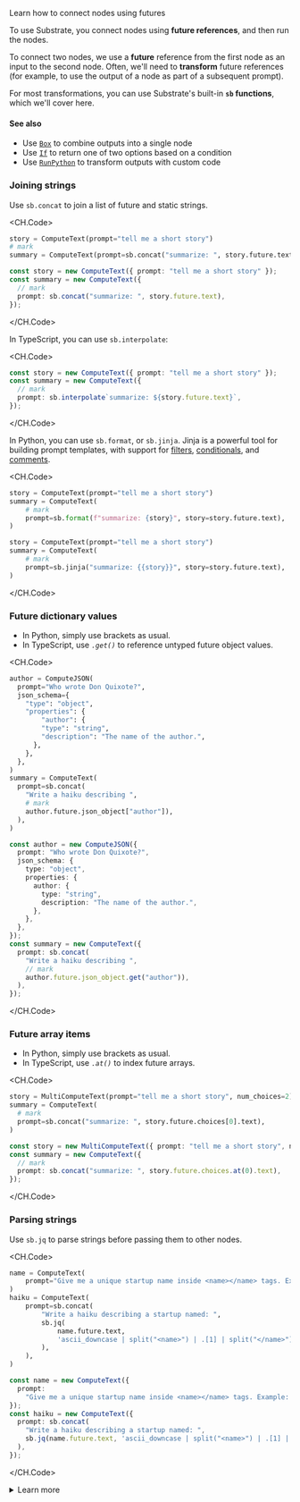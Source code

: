
<Callout emoji="֍">Learn how to connect nodes using futures</Callout>

To use Substrate, you connect nodes using **future references**, and then run the nodes.

To connect two nodes, we use a **future** reference from the first node as an input to the second node. Often, we'll need to **transform** future references (for example, to use the output of a node as part of a subsequent prompt).

For most transformations, you can use Substrate's built-in **`sb` functions**, which we'll cover here.

#### See also

- Use [`Box`](/reference/box) to combine outputs into a single node
- Use [`If`](/reference/if) to return one of two options based on a condition
- Use [`RunPython`](/reference/run-python) to transform outputs with custom code

### Joining strings

Use `sb.concat` to join a list of future and static strings.

<CH.Code>

```python Python
story = ComputeText(prompt="tell me a short story")
# mark
summary = ComputeText(prompt=sb.concat("summarize: ", story.future.text))
```

```typescript TypeScript
const story = new ComputeText({ prompt: "tell me a short story" });
const summary = new ComputeText({
  // mark
  prompt: sb.concat("summarize: ", story.future.text),
});
```

</CH.Code>

In TypeScript, you can use `sb.interpolate`:

<CH.Code>

```typescript TypeScript
const story = new ComputeText({ prompt: "tell me a short story" });
const summary = new ComputeText({
  // mark
  prompt: sb.interpolate`summarize: ${story.future.text}`,
});
```

</CH.Code>

In Python, you can use `sb.format`, or `sb.jinja`. Jinja is a powerful tool for building prompt templates, with support for [filters](https://jinja.palletsprojects.com/en/3.1.x/templates/#filters), [conditionals](https://jinja.palletsprojects.com/en/3.1.x/templates/#tests), and [comments](https://jinja.palletsprojects.com/en/3.1.x/templates/#comments).

<CH.Code>

```python sb.format
story = ComputeText(prompt="tell me a short story")
summary = ComputeText(
    # mark
    prompt=sb.format(f"summarize: {story}", story=story.future.text),
)
```

```python sb.jinja
story = ComputeText(prompt="tell me a short story")
summary = ComputeText(
    # mark
    prompt=sb.jinja("summarize: {{story}}", story=story.future.text),
)
```

</CH.Code>

### Future dictionary values

- In Python, simply use brackets as usual.
- In TypeScript, use _`.get()`_ to reference untyped future object values.

<CH.Code>

```python Python
author = ComputeJSON(
  prompt="Who wrote Don Quixote?",
  json_schema={
    "type": "object",
    "properties": {
        "author": {
        "type": "string",
        "description": "The name of the author.",
      },
    },
  },
)
summary = ComputeText(
  prompt=sb.concat(
    "Write a haiku describing ",
    # mark
    author.future.json_object["author"]),
  ),
)
```

```typescript TypeScript
const author = new ComputeJSON({
  prompt: "Who wrote Don Quixote?",
  json_schema: {
    type: "object",
    properties: {
      author: {
        type: "string",
        description: "The name of the author.",
      },
    },
  },
});
const summary = new ComputeText({
  prompt: sb.concat(
    "Write a haiku describing ",
    // mark
    author.future.json_object.get("author")),
  ),
});
```

</CH.Code>

### Future array items

- In Python, simply use brackets as usual.
- In TypeScript, use _`.at()`_ to index future arrays.

<CH.Code>

```python Python
story = MultiComputeText(prompt="tell me a short story", num_choices=2)
summary = ComputeText(
  # mark
  prompt=sb.concat("summarize: ", story.future.choices[0].text),
)
```

```typescript TypeScript
const story = new MultiComputeText({ prompt: "tell me a short story", num_choices: 2 });
const summary = new ComputeText({
  // mark
  prompt: sb.concat("summarize: ", story.future.choices.at(0).text),
});
```

</CH.Code>

### Parsing strings

Use `sb.jq` to parse strings before passing them to other nodes.

<CH.Code>

```python Python
name = ComputeText(
    prompt="Give me a unique startup name inside <name></name> tags. Example: <name>Hyphae</name><description>A startup that ... </description>",
)
haiku = ComputeText(
    prompt=sb.concat(
        "Write a haiku describing a startup named: ",
        sb.jq(
            name.future.text,
            'ascii_downcase | split("<name>") | .[1] | split("</name>") | .[0]',
        ),
    ),
)
```

```typescript TypeScript
const name = new ComputeText({
  prompt:
    "Give me a unique startup name inside <name></name> tags. Example: <name>Hyphae</name><description>A startup that ... </description>",
});
const haiku = new ComputeText({
  prompt: sb.concat(
    "Write a haiku describing a startup named: ",
    sb.jq(name.future.text, 'ascii_downcase | split("<name>") | .[1] | split("</name>") | .[0]'),
  ),
});
```

</CH.Code>

<details>
<summary>Learn more</summary>
The `jq` pipeline above is an example of what's possible using the [`jq` language](https://jqlang.github.io/jq/manual/#basic-filters).

- `jq` takes any JSON value as input and produces a JSON value as output. JSON values include dictionaries, arrays, strings, numbers, and booleans.
- The _`.`_ dot syntax can be used to filter by a data path: _`.[0].text`_
- The _`|`_ pipe operator is used to chain together `jq` expressions.

In this `jq` example, we're [downcasing](https://jqlang.github.io/jq/manual/#ascii_downcase-ascii_upcase) the string, [splitting](https://jqlang.github.io/jq/manual/#split-2) by the opening `<name>` tag, [indexing](https://jqlang.github.io/jq/manual/#array-index) the second item in the resulting array, splitting by the closing `</name>` tag, and finally returning the first value in the resulting array:

- `ascii_downcase | split("<name>") | .[1] | split("</name>") | .[0]`

Alternatively, you can use `jq`'s [capture](https://jqlang.github.io/jq/manual/#capture) function with a regular expression:

- `capture("<name>(?<content>.*?)</name>") | .content`

</details>

